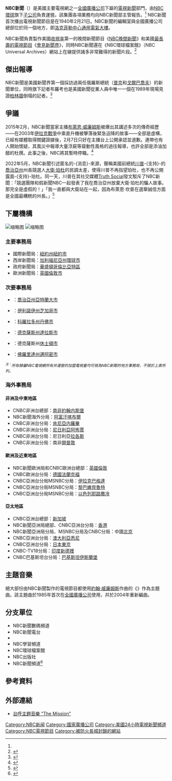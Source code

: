 {{noteTA
|G1=IT
|G2=TV
|G3=Movie
|G4=Toponym
|1=zh-cn:全国广播公司;zh-mo:全國廣播公司;zh-tw:國家廣播公司;zh-hk:全國廣播公司;
}}
{{for|NBC新聞旗下的有線頻道|MSNBC}}
{{Infobox company
| name                = NBC新聞
| native_name         = NBC News
| native_name_lang    = en
| logo                = File:NBC News 2011.svg
| logo_caption        = NBC新聞標誌
| type                = 公司部門
| foundation          = {{Start date|1940|02|21}}
| defunct             =
| location            = {{USA}}[[紐約州|紐約州]][[紐約市|紐約市]]<br />[[曼哈頓區|曼哈頓區]][[曼哈頓中城|曼哈頓中城]]<br />[[洛克菲勒中心|洛克菲勒中心]][[GE大樓|通用電氣大樓]]
| area_served         = 全球
| president           = {{Link-en|德博拉·滕瑞思|Deborah Turness}}<ref name="Turness">[http://www.mediabistro.com/tvnewser/new-nbc-news-president-deborah-turness-my-first-job-is-to-listen_b190809 New NBC News President Deborah Turness: ‘My first job is to listen’] {{Wayback|url=http://www.mediabistro.com/tvnewser/new-nbc-news-president-deborah-turness-my-first-job-is-to-listen_b190809 |date=20130811214146 }}, ''TVNewser'', 2013-08-05.</ref>
| key_people          = [[莱斯特·霍尔特|莱斯特·霍尔特]]<br /><small>（《NBC晚間新聞》[[總編輯|總編]]兼[[新聞主播|新聞主播]]）</small>
| industry            = 傳媒
| products            = 新聞節目
| parent              = [[全國廣播公司|全國廣播公司]]
| divisions           = 國際新聞局<br/>西岸新聞局<br/>政府新聞局<br/>歐洲新聞局<br/>亞太新聞局
| homepage            = {{URL|http://nbcnews.com/}}
}}

'''NBC新聞'''（{{lang|en|'''NBC News'''}}）是美國主要電視網之一[[全國廣播公司|全國廣播公司]]下屬的[[電視新聞|電視新聞]]部門，由[[NBC環球|NBC環球]]旗下[[子公司|子公司]]{{Link-en|NBC環球電視集團|NBCUniversal Television Group|NBC環球新聞集團}}負責運營。該集團各項業務均向NBC新聞部主管報告。<ref name=Turness /> NBC新聞首次播出電視新聞節目是在1940年2月21日。NBC新聞的編輯室與全國廣播公司總部位於同一個地方，即[[洛克菲勒中心|洛克菲勒中心]][[GE大樓|通用電氣大樓]]。

NBC新聞負責製作美國[[收視率|收視率]]第一的晚間新聞節目《[[NBC晚間新聞|NBC晚間新聞]]》和美國[[長壽節目|最長壽的電視節目]]《[[會見新聞界|會見新聞界]]》，同時NBC新聞還在《NBC環球檔案館》（NBC Universal Archives）網站上在線提供諸多非常難得的新聞片段。<ref>{{cite web|url=http://www.nbcuniversalarchives.com/nbcuni/home/nbcnews.do|title=News Footage & Stock Video Footage|publisher=NBC Universal Archives|accessdate=2013-04-22|archive-date=2013-04-15|archive-url=https://web.archive.org/web/20130415064632/http://www.nbcuniversalarchives.com/nbcuni/home/nbcnews.do|dead-url=no}}</ref>

== 傑出報導 ==
NBC新聞是美國新聞界第一個採訪過兩任俄羅斯總統（[[普京|普京]]和[[戈爾巴喬夫|戈爾巴喬夫]]）的新聞單位，同時旗下記者布羅考也是美國新聞從業人員中唯一一個在1989年現場見證[[柏林牆|柏林牆]]倒塌的記者。<ref name="ShalesBerlin">{{Cite news|last=Shales|first=Tom|date=1989-10-10|title=The Day the Wall Cracked; Brokaw's Live Broadcast Tops Networks' Berlin Coverage|newspaper=華盛頓郵報|authorlink=Tom Shales}}</ref>
==爭議==
2015年2月，NBC新聞當家主播[[布萊恩·威廉姆斯|布萊恩·威廉姆斯]]被爆出其講述多次的傳奇經歷——在2003年[[伊拉克戰爭|伊拉克戰爭]]中乘直升機被擊落後緊急迫降的故事——全部是虛構，已經有媒體取得關鍵證據後，2月7日只好在主播台上公開承認並道歉。連帶也有人開始懷疑，其風災中報導大量浮屍等聳動性風格的過往報導，也許全部是添油加醋的杜撰。此事之後，NBC將其暫時停職。<ref>{{Cite web |url=http://fund.cnyes.com/news.aspx?choose=newscontent&sn=20150209100904552378711 |title=採訪經歷造v假 NBC《z夜間新聞》資深主播威廉斯停職 |accessdate=2015-02-09 |archive-date=2015-02-09|dead-url=no|archive-url=https://web.archive.org/web/20150209130554/http://fund.cnyes.com/news.aspx?choose=newscontent&sn=20150209100904552378711}}</ref>

2022年5月，NBC新聞引述匿名的-{消息}-來源，聲稱美國前總統[[川普|川普]]-{支持}-的[[喬治亞州|喬治亞州]]州長競選人[[大衛·珀杜|大衛·珀杜]]的民調太差，使得川普不再指望珀杜，也不再公開露面-{支持}-珀杜。同一天，川普在其社交媒體[[Truth_Social|Truth Social]]發文駁斥了NBC新聞：「{{link-en|布萊恩·坎普|Brian Kemp|坎普}}競選團隊和假新聞NBC一起發表了我在喬治亞州放棄大衛·珀杜的騙人故事。那完全是虛假的！」「我一直都與大衛站在一起，因為布萊恩·坎普在選舉誠信方面是全國最糟糕的州長。」<ref>{{cite news | author = Caroline Vakil | title = Trump calls NBC story on him giving up on Perdue ‘a phony narrative’ | url = https://thehill.com/news/campaign/3496248-trump-calls-nbc-story-on-him-giving-up-on-perdue-a-phony-narrative/ | date = May 20, 2022 | newspaper = [[The_Hill|The Hill]] | accessdate = May 21, 2022}}</ref>

== 下屬機構 ==
[[File:NBC_Nightly_News_Broadcast.jpg|缩略图]]
[[File:NBC_News_Washington.jpg|缩略图]]
=== 主要事務局 ===
* 國際新聞局：[[紐約州|紐約州]][[紐約市|紐約市]]
* 西岸新聞局：[[加利福尼亞州|加利福尼亞州]][[環球市|環球市]]
* 政府新聞局：[[華盛頓哥倫比亞特區|華盛頓哥倫比亞特區]]
* 歐洲新聞局：[[英國|英國]][[倫敦市|倫敦市]]

=== 次要事務局 ===
* {{Link-en|WXIA-TV|WXIA-TV}}：[[喬治亞州|喬治亞州]][[亞特蘭大|亞特蘭大市]]
* {{Link-en|WMAQ-TV|WMAQ-TV}}：[[伊利諾伊州|伊利諾伊州]][[芝加哥市|芝加哥市]]
* {{Link-en|KUSA-TV|KUSA (TV)}}：[[科羅拉多州|科羅拉多州]][[丹佛市|丹佛市]]
* {{Link-en|KXAS-TV|KXAS-TV}}：[[德克薩斯州|德克薩斯州]][[達拉斯|達拉斯市]]
* {{Link-en|KPRC-TV|KPRC-TV}}：德克薩斯州[[休士頓市|休士頓市]]
* {{Link-en|WTVJ|WTVJ}}：[[佛羅里達州|佛羅里達州]][[邁阿密市|邁阿密市]]
''<small><sup>注：</sup>所有隸屬NBC電視網所有并運營的加盟電視臺均可視為NBC新聞的地方事務局，不限於上表所列。</small>''

===海外事務局===
====非洲及中東地區====
* CNBC非洲台總部：[[南非|南非]][[約翰内斯堡|約翰内斯堡]]
* NBC新聞海外分局：[[阿富汗|阿富汗]][[喀布爾|喀布爾]]
* CNBC非洲台分局：[[肯尼亞|肯尼亞]][[内羅畢|内羅畢]]
* CNBC非洲台分局：[[尼日利亞|尼日利亞]][[阿佈賈|阿佈賈]]
* CNBC非洲台分局：尼日利亞[[拉各斯|拉各斯]]
* CNBC非洲台分局：南非[[開普敦|開普敦]]

====歐洲及近東地區====
* NBC新聞歐洲局和CNBC歐洲台總部：[[英國|英國]][[倫敦|倫敦]]
* CNBC歐洲台分局：[[德國|德國]][[法蘭克福|法蘭克福]]
* CNBC亞洲台分局MSNBC分局：[[伊拉克|伊拉克]][[巴格達|巴格達]]
* CNBC亞洲台分局MSNBC分局：[[黎巴嫩|黎巴嫩]][[貝魯特|貝魯特]]
* CNBC亞洲台分局MSNBC分局：[[以色列|以色列]][[耶路撒冷|耶路撒冷]]

====亞太地區====
* CNBC亞洲台總部：[[新加坡|新加坡]]
* NBC新聞亞洲局總部、CNBC亞洲台分局：[[香港|香港]]
* NBC新聞亞洲局分局、MSNBC分局及CNBC分局：中國[[北京|北京]]
* CNBC亞洲台分局：[[澳大利亞|澳大利亞]][[悉尼|悉尼]]
* CNBC亞洲台分局：[[日本|日本]][[東京|東京]]
* CNBC-TV18分局：[[印度|印度]][[新德裡|新德裡]]
* CNBC巴基斯坦台分局：[[巴基斯坦|巴基斯坦]][[伊斯蘭堡|伊斯蘭堡]]

==主題音樂==
絕大部份由NBC新聞製作的電視節目都使用[[約翰·威廉姆斯|約翰·威廉姆斯]]作曲的《{{Link-en|任務 (主題曲)|The Mission (theme music)|任務}}》作為主題曲。該主題曲於1985年首次在[[全國廣播公司|全國廣播公司]]使用，幷於2004年重新編曲。

==分支單位==
* NBC新聞數碼頻道
* NBC新聞電台
* {{Link-en|孔雀製作|Peacock Productions}}
* NBC學習頻道
* NBC環球檔案館
* NBC出版社
* NBC新聞頻道<ref>{{Cite web|title=NBC News|url=http://www.nbcuni.com/broadcast/nbc-news/|work=nbcuni.com|publisher=NBC環球|accessdate=2012-10-05|deadurl=yes|archiveurl=https://web.archive.org/web/20120505080309/http://www.nbcuni.com/broadcast/nbc-news|archivedate=2012-05-05}}</ref>

==參考資料==
{{Reflist|2}}

==外部連結==
*[https://www.youtube.com/watch?v=AqwhF6vcylg 台呼主題音樂 "The Mission" ]{{Wayback|url=https://www.youtube.com/watch?v=AqwhF6vcylg |date=20150518181933 }}

{{美国电视新闻}}

[[Category:NBC新闻|Category:NBC新闻]]
[[Category:國家廣播公司|Category:國家廣播公司]]
[[Category:美國24小時電視新聞頻道|Category:美國24小時電視新聞頻道]]
[[Category:NBC電視節目|Category:NBC電視節目]]
[[Category:被防火長城封鎖的網站|Category:被防火長城封鎖的網站]]